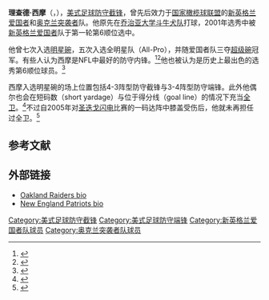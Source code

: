 {{Infobox NFL player
|name=理查德·西摩
|image=Richard Seymour.JPG
|image_size=200px
|caption=2010年的比赛中
|currentteam=
|currentnumber=93, 92
|currentposition=防守截锋
|birth_date={{birth date and age|1979|10|06}}
|birth_place=[[南卡罗来纳州|南卡罗来纳州]][[加兹登|加兹登]]（Gadsden）
|death_date=
|death_place=
|heightft=6
|heightin=6
|weight=310
|college=[[喬治亞大學|喬治亞大學]]
|draftyear=2001年
|draftround=1
|draftpick=6
|debutyear=2001年
|debutteam=新英格兰爱国者
|finalyear=
|finalteam=
|pastteams=<nowiki></nowiki>
* [[新英格兰爱国者|新英格兰爱国者]]（2001年－2008年）
* [[奥克兰突袭者|奥克兰突袭者]]（2009年－2012年）
|status=退役
|highlights=<nowiki></nowiki>
* 2次入选All-SEC第一队（1999、2000）
* 入选All-American第一队（2000）
* 7次入选[[明星碗|明星碗]]（2002、2003、2004、2005、2006、2010、2011）
* 6次入选全明星队（2002、2003、2004、2005、2006、2011）
* 3次[[超级碗|超级碗]]冠军（[[第三十六届超级碗|XXXVI]]、[[第三十八届超级碗|XXXVIII]]、[[第三十九届超级碗|XXXIX]]）
* 入选新英格兰爱国者50周年明星队
* 入选新英格兰爱国者2000年代明星队
* 入选NFL2000年代明星队
* 入選新英格蘭愛國者名人堂
|statlabel1=[[擒抱|擒抱]]
|statvalue1=496
|statlabel2=[[擒杀|擒杀]]
|statvalue2=57.5
|statlabel3=迫使掉球
|statvalue3=4
|nfl=SEY682400
}}
'''理查德·西摩'''（{{lang-en|Richard Seymour}}，{{bd|1979年|10月6日}}），[[美式足球|美式足球]][[防守截锋|防守截锋]]，曾先后效力于[[国家橄榄球联盟|国家橄榄球联盟]]的[[新英格兰爱国者|新英格兰爱国者]]和[[奥克兰突袭者|奥克兰突袭者]]队。他原先在[[乔治亚大学斗牛犬队|乔治亚大学斗牛犬队]]打球，2001年选秀中被[[新英格兰爱国者|新英格兰爱国者]]队于第一轮第6顺位选中。

他曾七次入选[[明星碗|明星碗]]，五次入选全明星队（All-Pro），并随爱国者队三夺[[超级碗|超级碗]]冠军。有些人认为西摩是NFL中最好的防守内锋。<ref>{{cite news|url=http://www.usatoday.com/sports/football/nfl/patriots/2006-05-31-seymour-sw_x.htm|title=If you have just one lineman, make it Seymour|work=[[USA_Today|USA Today]]|first=Chris|last=Colston|date=2006-05-31|accessdate=2009-05-18|archive-date=2010-01-17|archive-url=https://web.archive.org/web/20100117143133/http://www.usatoday.com/sports/football/nfl/patriots/2006-05-31-seymour-sw_x.htm|dead-url=no}}</ref><ref>{{cite web|url=http://sports.yahoo.com/nfl/news?slug=jc-offday101106&prov=yhoo&type=lgns|title=Breakfast of champions|work=[[Yahoo!_Sports|Yahoo! Sports]]|first=Jason|last=Cole|date=2006-10-11|accessdate=2009-05-18|archive-date=2006-11-14|archive-url=https://web.archive.org/web/20061114042854/http://sports.yahoo.com/nfl/news?slug=jc-offday101106&prov=yhoo&type=lgns|dead-url=no}}</ref>他也被认为是历史上最出色的选秀第6顺位球员。<ref>{{cite web|url=http://sports.yahoo.com/nfl/news;_ylt=Atp0tT5Eudz9oRbEVKq7Wk05nYcB?slug=cr-bestfirstroundpicks042307&prov=yhoo&type=lgns|title=Best all-time first-round picks|work=[[Yahoo!_Sports|Yahoo! Sports]]|first=Charles|last=Robinson|date=2007-04-23|accessdate=2009-05-18}}</ref>

西摩入选明星碗的场上位置包括4-3阵型防守截锋与3-4阵型防守端锋。此外他偶尔也会在短码数（short yardage）与位于得分线（goal line）的情况下充当[[全卫|全卫]]。<ref>{{cite web|url=http://sports.ign.com/articles/565/565952p2.html|title=Richard Seymour Interview|work=[[IGN|IGN]]|first=Jon|last=Robinson|date=2004-11-12|accessdate=2009-05-18|archive-date=2012-02-15|archive-url=https://web.archive.org/web/20120215204627/http://sports.ign.com/articles/565/565952p2.html|dead-url=no}}</ref>不过自2005年对[[圣迭戈闪电|圣迭戈闪电]]比赛的一码达阵中膝盖受伤后，他就未再担任过全卫。<ref name="Fullback">{{cite web|url=http://sports.espn.go.com/nfl/news/story?id=2185140|title=Patriots will be without DE Seymour against Atlanta|work=[[ESPN.com|ESPN.com]]|date=2005-10-08|accessdate=2009-05-19|archive-date=2012-11-02|archive-url=https://web.archive.org/web/20121102220401/http://sports.espn.go.com/nfl/news/story?id=2185140|dead-url=no}}</ref>

== 参考文献 ==
{{reflist}}

== 外部链接 ==
*[http://www.raiders.com/team/roster/Richard-Seymour/2bd36fe5-fb25-4461-a1ee-7b1d6cdf262a Oakland Raiders bio] {{Wayback|url=http://www.raiders.com/team/roster/Richard-Seymour/2bd36fe5-fb25-4461-a1ee-7b1d6cdf262a |date=20160303193404 }}
*[https://web.archive.org/web/20090913085936/http://www.patriots.com/team/index.cfm?ac=playerbio&bio=11315 New England Patriots bio]

{{NFL2000s}}

{{DEFAULTSORT:Seymour, Richard}}
[[Category:美式足球防守截锋|Category:美式足球防守截锋]]
[[Category:美式足球防守端锋|Category:美式足球防守端锋]]
[[Category:新英格兰爱国者队球员|Category:新英格兰爱国者队球员]]
[[Category:奥克兰突袭者队球员|Category:奥克兰突袭者队球员]]